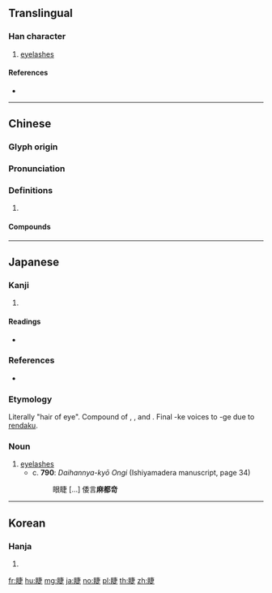 {{character info/new}}
==Translingual==

===Han character===
{{Han char|rn=109|rad=目|as=08|sn=13|four=65081|canj=BUJLO}}

# [[eyelash]]es

====References====
* {{Han ref|kx=0811.120|dkj=23469|dj=1226.120|hdz=42495.090|uh=776B|ud=30571|bh=B7FB|bd=47099}}

----

==Chinese==
{{zh-forms}}

===Glyph origin===
{{Han etym}}

===Pronunciation===
{{zh-pron
|m=jié
|c=zit6,zip3,zit3
|mc=y
|oc=y
|cat=
}}

===Definitions===
{{zh-hanzi}}

# {{rfdef|zh}}

====Compounds====
{{zh-der|交睫|承睫|目不交睫|目不見睫|眉睫|眉睫之內|眉睫之利|眉睫之禍|看人眉睫|眼不交睫|眼睫毛|睫毛|睫狀肌|睫體|蚊睫|蚊睫之蟲|近在眉睫|迫在眉睫|迫於眉睫}}

----

==Japanese==

===Kanji===
{{ja-kanji|grade=|rs=目08}}

# {{defn|lang=ja|sort=目08}}

====Readings====
* {{ja-readings|on=[[しょう]] (shō)|kun=[[まつげ]] (matsuge)|nanori=}}

===References===
* {{cite-book
|last=Tsukishima
|first=Hiroshi
|title=Kojisho Ongi Shūsei 3: Daihannya-kyō Ongi, Daihannya-kyō Jishō
|publisher=Kyūko Shoin
|year=1978
|location=Tōkyō
|language=Japanese
|isbn=4-7629-3090-3
}}

===Etymology===
Literally "hair of eye". Compound of {{m|ja|目|tr=ma||eye}}, {{m|ja|つ|tr=tsu|pos=genitive case}}, and {{m|ja|毛|tr=ke||hair}}. Final -ke voices to -ge due to [[w:Rendaku|rendaku]].

===Noun===
{{ja-noun|まつげ}}

# [[eyelash]]es
#* c. '''790''': ''Daihannya-kyō Ongi'' (Ishiyamadera manuscript, page 34)
#*: 眼睫 [...] 倭言'''麻都竒'''

----

==Korean==

===Hanja===
{{ko-hanja|hangeul=첩|eumhun=|rv=cheop|mr=ch'ŏp|y=chep}}

# {{defn|lang=ko|sort=目08}}

[[fr:睫]]
[[hu:睫]]
[[mg:睫]]
[[ja:睫]]
[[no:睫]]
[[pl:睫]]
[[th:睫]]
[[zh:睫]]